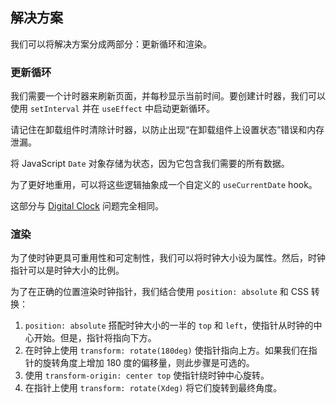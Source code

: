 
## 解决方案

我们可以将解决方案分成两部分：更新循环和渲染。

### 更新循环

我们需要一个计时器来刷新页面，并每秒显示当前时间。要创建计时器，我们可以使用 `setInterval` 并在 `useEffect` 中启动更新循环。

请记住在卸载组件时清除计时器，以防止出现“在卸载组件上设置状态”错误和内存泄漏。

将 JavaScript `Date` 对象存储为状态，因为它包含我们需要的所有数据。

为了更好地重用，可以将这些逻辑抽象成一个自定义的 `useCurrentDate` hook。

这部分与 [Digital Clock](/questions/user-interface/digital-clock) 问题完全相同。

### 渲染

为了使时钟更具可重用性和可定制性，我们可以将时钟大小设为属性。然后，时钟指针可以是时钟大小的比例。

为了在正确的位置渲染时钟指针，我们结合使用 `position: absolute` 和 CSS 转换：

1. `position: absolute` 搭配时钟大小的一半的 `top` 和 `left`，使指针从时钟的中心开始。但是，指针将指向下方。
2. 在时钟上使用 `transform: rotate(180deg)` 使指针指向上方。如果我们在指针的旋转角度上增加 180 度的偏移量，则此步骤是可选的。
3. 使用 `transform-origin: center top` 使指针绕时钟中心旋转。
4. 在指针上使用 `transform: rotate(Xdeg)` 将它们旋转到最终角度。

<TestCases />

<Notes />
